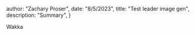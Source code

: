 



  author: "Zachary Proser",
  date: "8/5/2023",
  title: "Test leader image gen",
  description: "Summary", 
 }

  
 Wakka
  
